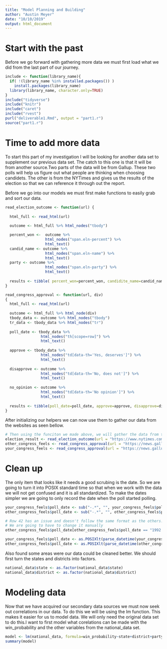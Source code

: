 ```yaml
---
title: "Model Planning and Building"
author: "Austin Meyer"
date: "10/10/2019"
output: html_document
---
```


# Start with the past
  
  Before we go forward with gathering more data we must first load what we did from the last part of our journey.
  
```r
include <- function(library_name){
  if( !(library_name %in% installed.packages()) )
    install.packages(library_name) 
  library(library_name, character.only=TRUE)
}
include("tidyverse")
include("knitr")
include("caret")
include("rvest")
purl("deliverable1.Rmd", output = "part1.r")
source("part1.r")
```

# Time to add more data

  To start this part of my investigation I will be looking for another data set to supplement our previous data set. The catch to this one is that it will be from another source.Two parts of the data will be from Gallup. These two polls will help us figure out what people are thinking when choosing candidets. The other is from the NYTimes and gives us the results of the election so that we can reference it through out the report.
  
  Before we go into our models we must first make functions to easily grab and sort our data.
  
```r
read_election_outcome <- function(url) {
  
  html_full <- read_html(url)
  
  outcome <- html_full %>% html_nodes("tbody")

  percent_won <-  outcome %>%
                  html_nodes("span.eln-percent") %>%
                  html_text()
  candid_name <- outcome %>%
                  html_nodes("span.eln-name") %>%
                  html_text()
  party <- outcome %>%
                  html_nodes("span.eln-party") %>%
                  html_text()
  
  results <- tibble( percent_won=percent_won, candidite_name=candid_name, party=party)
}

read_congress_approval <- function(url, div)
{
  html_full <- read_html(url)
  
  outcome <- html_full %>% html_node(div)
  tbody_data <- outcome %>% html_nodes("tbody")
  tr_data <- tbody_data %>% html_nodes("tr")
  
  poll_date <- tbody_data %>%
                html_nodes("th[scope=row]") %>%
                html_text()
  
  approve <- tbody_data %>%
                html_nodes("td[data-th='Yes, deserves']") %>%
                html_text()
  
  disapprove <- outcome %>%
                html_nodes("td[data-th='No, does not']") %>%
                html_text()
  
  no_opinion <- outcome %>%
                html_nodes("td[data-th='No opinion']") %>%
                html_text()
  
  results <- tibble(poll_date=poll_date, approve=approve, disapprove=disapprove, no_opinion=no_opinion)
}

```

  After initializing our helpers we can now use them to gather our data from the websites as seen bellow.

```r
# Then using the funciton we made above, we will gather the data from the website.
election_result <- read_election_outcome(url = "https://www.nytimes.com/interactive/2018/11/06/us/elections/results-house-elections.html")
other_congress_feels <- read_congress_approval(url = "https://news.gallup.com/poll/1600/congress-public.aspx", div = "div#ite-235073")
your_congress_feels <- read_congress_approval(url = "https://news.gallup.com/poll/1600/congress-public.aspx", div = "div#ite-235070")
```

# Clean up

  The only item that looks like it needs a good scrubing is the date. So we are going to turn it into POSIX standard time so that when we work with the data we will not get confused and it is all standardized. To make the dates simpler we are going to only record the date when the poll started polling.
  
```r
your_congress_feels$poll_date <- sub("-.*", "", your_congress_feels$poll_date)
other_congress_feels$poll_date <- sub("-.*", "", other_congress_feels$poll_date)

# Row 42 has an issue and doesn't follow the same format as the others.
# We are going to have to change it manually
other_congress_feels$poll_date[other_congress_feels$poll_date == "1992 Jul 31 Aug 2"] <- strtrim("1992 Jul 31 Aug 2", nchar("1992 Jul 31 Aug 2")-6)

your_congress_feels$poll_date <- as.POSIXlt(parse_datetime(your_congress_feels$poll_date, format="%Y %b %d", locale = locale("en")))
other_congress_feels$poll_date <- as.POSIXlt(parse_datetime(other_congress_feels$poll_date, format="%Y %b %d", locale = locale("en")))
```

  Also found some areas were our data could be cleaned better. We should first turn the states and districts into factors.
```r
national_data$state <- as.factor(national_data$state)
national_data$district <- as.factor(national_data$district)
```

# Modeling data

  Now that we have acquired our secondary data sources we must now seek out correlations in our data. To do this we will be using the lm function. This makes it easier for us to model data. We will only need the original data set to do this.I want to first model what corelations can be made with the win_probability and the other variables from the national_data set.
  
```r
model <- lm(national_data, formula=win_probability~state+district+party+incumbent)
summary(model)
```